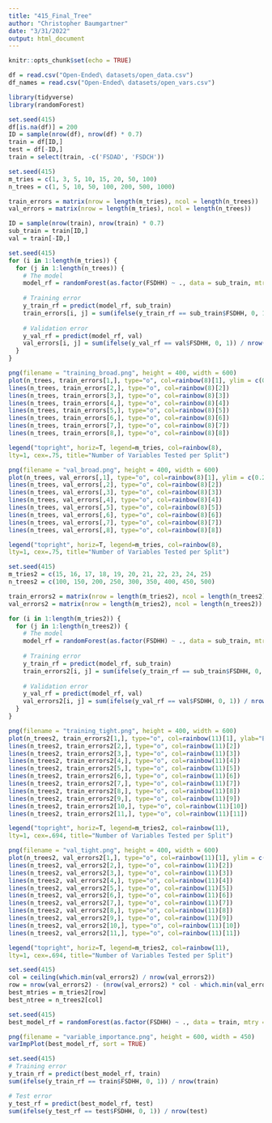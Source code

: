 ```yaml
---
title: "415_Final_Tree"
author: "Christopher Baumgartner"
date: "3/31/2022"
output: html_document
---
```


```r
knitr::opts_chunk$set(echo = TRUE)
```

```r
df = read.csv("Open-Ended\ datasets/open_data.csv")
df_names = read.csv("Open-Ended\ datasets/open_vars.csv")
```

```r
library(tidyverse)
library(randomForest)
```

```r
set.seed(415)
df[is.na(df)] = 200
ID = sample(nrow(df), nrow(df) * 0.7)
train = df[ID,]
test = df[-ID,]
train = select(train, -c('FSDAD', 'FSDCH'))
```

```r
set.seed(415)
m_tries = c(1, 3, 5, 10, 15, 20, 50, 100)
n_trees = c(1, 5, 10, 50, 100, 200, 500, 1000)

train_errors = matrix(nrow = length(m_tries), ncol = length(n_trees))
val_errors = matrix(nrow = length(m_tries), ncol = length(n_trees))

ID = sample(nrow(train), nrow(train) * 0.7)
sub_train = train[ID,]
val = train[-ID,]
```

```r
set.seed(415)
for (i in 1:length(m_tries)) {
  for (j in 1:length(n_trees)) {
    # The model
    model_rf = randomForest(as.factor(FSDHH) ~ ., data = sub_train, mtry = m_tries[i], ntree = n_trees[j])
    
    # Training error
    y_train_rf = predict(model_rf, sub_train)
    train_errors[i, j] = sum(ifelse(y_train_rf == sub_train$FSDHH, 0, 1)) / nrow(sub_train)
    
    # Validation error
    y_val_rf = predict(model_rf, val)
    val_errors[i, j] = sum(ifelse(y_val_rf == val$FSDHH, 0, 1)) / nrow(val)
  }
}
```

```r
png(filename = "training_broad.png", height = 400, width = 600)
plot(n_trees, train_errors[1,], type="o", col=rainbow(8)[1], ylim = c(0, 0.5), xlim = c(0, 50), ylab="Error", xlab="Number of Trees", main = "Training Error")
lines(n_trees, train_errors[2,], type="o", col=rainbow(8)[2])
lines(n_trees, train_errors[3,], type="o", col=rainbow(8)[3])
lines(n_trees, train_errors[4,], type="o", col=rainbow(8)[4])
lines(n_trees, train_errors[5,], type="o", col=rainbow(8)[5])
lines(n_trees, train_errors[6,], type="o", col=rainbow(8)[6])
lines(n_trees, train_errors[7,], type="o", col=rainbow(8)[7])
lines(n_trees, train_errors[8,], type="o", col=rainbow(8)[8])

legend("topright", horiz=T, legend=m_tries, col=rainbow(8),
lty=1, cex=.75, title="Number of Variables Tested per Split")
```

```r
png(filename = "val_broad.png", height = 400, width = 600)
plot(n_trees, val_errors[,1], type="o", col=rainbow(8)[1], ylim = c(0.2, 0.6), ylab="Error", xlab="Number of Trees", main = "Validation Error")
lines(n_trees, val_errors[,2], type="o", col=rainbow(8)[2])
lines(n_trees, val_errors[,3], type="o", col=rainbow(8)[3])
lines(n_trees, val_errors[,4], type="o", col=rainbow(8)[4])
lines(n_trees, val_errors[,5], type="o", col=rainbow(8)[5])
lines(n_trees, val_errors[,6], type="o", col=rainbow(8)[6])
lines(n_trees, val_errors[,7], type="o", col=rainbow(8)[7])
lines(n_trees, val_errors[,8], type="o", col=rainbow(8)[8])

legend("topright", horiz=T, legend=m_tries, col=rainbow(8),
lty=1, cex=.75, title="Number of Variables Tested per Split")
```

```r
set.seed(415)
m_tries2 = c(15, 16, 17, 18, 19, 20, 21, 22, 23, 24, 25)
n_trees2 = c(100, 150, 200, 250, 300, 350, 400, 450, 500)

train_errors2 = matrix(nrow = length(m_tries2), ncol = length(n_trees2))
val_errors2 = matrix(nrow = length(m_tries2), ncol = length(n_trees2))

for (i in 1:length(m_tries2)) {
  for (j in 1:length(n_trees2)) {
    # The model
    model_rf = randomForest(as.factor(FSDHH) ~ ., data = sub_train, mtry = m_tries2[i], ntree = n_trees2[j])
    
    # Training error
    y_train_rf = predict(model_rf, sub_train)
    train_errors2[i, j] = sum(ifelse(y_train_rf == sub_train$FSDHH, 0, 1)) / nrow(sub_train)
    
    # Validation error
    y_val_rf = predict(model_rf, val)
    val_errors2[i, j] = sum(ifelse(y_val_rf == val$FSDHH, 0, 1)) / nrow(val)
  }
}
```

```r
png(filename = "training_tight.png", height = 400, width = 600)
plot(n_trees2, train_errors2[1,], type="o", col=rainbow(11)[1], ylab="Error", xlab="Number of Trees", main = "Training Error")
lines(n_trees2, train_errors2[2,], type="o", col=rainbow(11)[2])
lines(n_trees2, train_errors2[3,], type="o", col=rainbow(11)[3])
lines(n_trees2, train_errors2[4,], type="o", col=rainbow(11)[4])
lines(n_trees2, train_errors2[5,], type="o", col=rainbow(11)[5])
lines(n_trees2, train_errors2[6,], type="o", col=rainbow(11)[6])
lines(n_trees2, train_errors2[7,], type="o", col=rainbow(11)[7])
lines(n_trees2, train_errors2[8,], type="o", col=rainbow(11)[8])
lines(n_trees2, train_errors2[9,], type="o", col=rainbow(11)[9])
lines(n_trees2, train_errors2[10,], type="o", col=rainbow(11)[10])
lines(n_trees2, train_errors2[11,], type="o", col=rainbow(11)[11])

legend("topright", horiz=T, legend=m_tries2, col=rainbow(11),
lty=1, cex=.694, title="Number of Variables Tested per Split")
```

```r
png(filename = "val_tight.png", height = 400, width = 600)
plot(n_trees2, val_errors2[1,], type="o", col=rainbow(11)[1], ylim = c(0.23, 0.27), ylab="Error", xlab="Number of Trees", main = "Validation Error")
lines(n_trees2, val_errors2[2,], type="o", col=rainbow(11)[2])
lines(n_trees2, val_errors2[3,], type="o", col=rainbow(11)[3])
lines(n_trees2, val_errors2[4,], type="o", col=rainbow(11)[4])
lines(n_trees2, val_errors2[5,], type="o", col=rainbow(11)[5])
lines(n_trees2, val_errors2[6,], type="o", col=rainbow(11)[6])
lines(n_trees2, val_errors2[7,], type="o", col=rainbow(11)[7])
lines(n_trees2, val_errors2[8,], type="o", col=rainbow(11)[8])
lines(n_trees2, val_errors2[9,], type="o", col=rainbow(11)[9])
lines(n_trees2, val_errors2[10,], type="o", col=rainbow(11)[10])
lines(n_trees2, val_errors2[11,], type="o", col=rainbow(11)[11])

legend("topright", horiz=T, legend=m_tries2, col=rainbow(11),
lty=1, cex=.694, title="Number of Variables Tested per Split")
```

```r
set.seed(415)
col = ceiling(which.min(val_errors2) / nrow(val_errors2))
row = nrow(val_errors2) - (nrow(val_errors2) * col - which.min(val_errors2))
best_mtries = m_tries2[row]
best_ntree = n_trees2[col]
```

```r
set.seed(415)
best_model_rf = randomForest(as.factor(FSDHH) ~ ., data = train, mtry = best_mtries, ntree = best_ntree)
```

```r
png(filename = "variable_importance.png", height = 600, width = 450)
varImpPlot(best_model_rf, sort = TRUE)
```

```r
set.seed(415)
# Training error
y_train_rf = predict(best_model_rf, train)
sum(ifelse(y_train_rf == train$FSDHH, 0, 1)) / nrow(train)

# Test error
y_test_rf = predict(best_model_rf, test)
sum(ifelse(y_test_rf == test$FSDHH, 0, 1)) / nrow(test)
```




